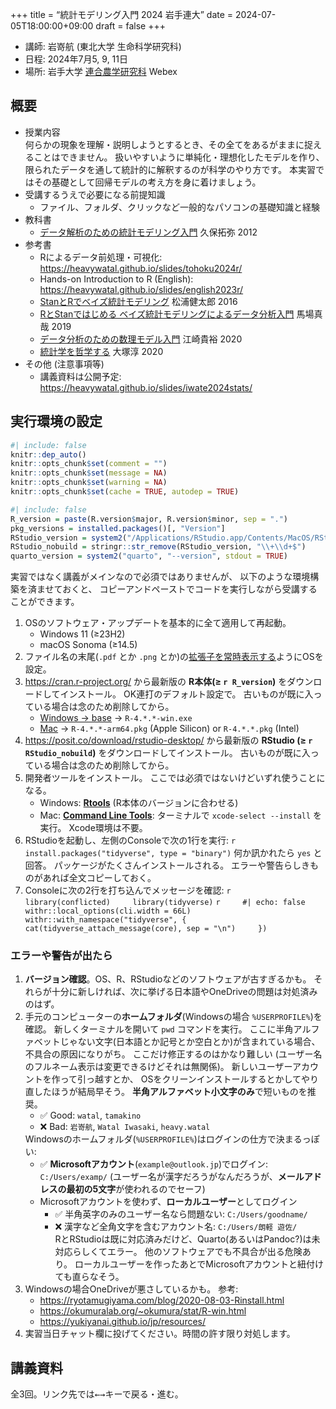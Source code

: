 +++
title = "統計モデリング入門 2024 岩手連大"
date = 2024-07-05T18:00:00+09:00
draft = false
+++

- 講師: 岩嵜航 (東北大学 生命科学研究科)
- 日程: 2024年7月5, 9, 11日
- 場所: 岩手大学 [連合農学研究科](https://ugas.agr.iwate-u.ac.jp/) Webex


## 概要

-   授業内容<br>
    何らかの現象を理解・説明しようとするとき、その全てをあるがままに捉えることはできません。
    扱いやすいように単純化・理想化したモデルを作り、限られたデータを通して統計的に解釈するのが科学のやり方です。
    本実習ではその基礎として回帰モデルの考え方を身に着けましょう。
-   受講するうえで必要になる前提知識
    - ファイル、フォルダ、クリックなど一般的なパソコンの基礎知識と経験
-   教科書
    - [データ解析のための統計モデリング入門](https://amzn.to/33suMIZ) 久保拓弥 2012
-   参考書
    - Rによるデータ前処理・可視化: <https://heavywatal.github.io/slides/tohoku2024r/>
    - Hands-on Introduction to R (English): <https://heavywatal.github.io/slides/english2023r/>
    - [StanとRでベイズ統計モデリング](https://amzn.to/3uwx7Pb) 松浦健太郎 2016
    - [RとStanではじめる ベイズ統計モデリングによるデータ分析入門](https://amzn.to/3o1eCzP) 馬場真哉 2019
    - [データ分析のための数理モデル入門](https://amzn.to/3uCxTKo) 江崎貴裕 2020
    - [統計学を哲学する](https://amzn.to/3ty80Kv) 大塚淳 2020
-   その他 (注意事項等)
    - 講義資料は公開予定: <https://heavywatal.github.io/slides/iwate2024stats/>


## 実行環境の設定

```r
#| include: false
knitr::dep_auto()
knitr::opts_chunk$set(comment = "")
knitr::opts_chunk$set(message = NA)
knitr::opts_chunk$set(warning = NA)
knitr::opts_chunk$set(cache = TRUE, autodep = TRUE)
```

```r
#| include: false
R_version = paste(R.version$major, R.version$minor, sep = ".")
pkg_versions = installed.packages()[, "Version"]
RStudio_version = system2("/Applications/RStudio.app/Contents/MacOS/RStudio", "--version", stdout = TRUE)
RStudio_nobuild = stringr::str_remove(RStudio_version, "\\+\\d+$")
quarto_version = system2("quarto", "--version", stdout = TRUE)
```

実習ではなく講義がメインなので必須ではありませんが、
以下のような環境構築を済ませておくと、
コピーアンドペーストでコードを実行しながら受講することができます。

1.  OSのソフトウェア・アップデートを基本的に全て適用して再起動。
    - <iconify-icon icon="mdi:microsoft"></iconify-icon>
      Windows 11 (≥23H2)
    - <iconify-icon icon="mdi:apple"></iconify-icon>
      macOS Sonoma (≥14.5)
1.  ファイル名の末尾(`.pdf` とか `.png` とか)の[拡張子を常時表示する](https://duckduckgo.com/?q=拡張子+表示)ようにOSを設定。
1.  <https://cran.r-project.org/>
    から最新版の **R本体(≥ `r R_version`)** をダウンロードしてインストール。
    OK連打のデフォルト設定で。
    古いものが既に入っている場合は念のため削除してから。
    - <iconify-icon icon="mdi:microsoft"></iconify-icon>
      [Windows → base](https://cran.r-project.org/bin/windows/base) → `R-4.*.*-win.exe`
    - <iconify-icon icon="mdi:apple"></iconify-icon>
      [Mac](https://cran.r-project.org/bin/macosx/)
      → `R-4.*.*-arm64.pkg` (Apple Silicon) or `R-4.*.*.pkg` (Intel)
1.  <https://posit.co/download/rstudio-desktop/>
    から最新版の **RStudio (≥ `r RStudio_nobuild`)** をダウンロードしてインストール。
    古いものが既に入っている場合は念のため削除してから。
1.  開発者ツールをインストール。
    ここでは必須ではないけどいずれ使うことになる。
    - <iconify-icon icon="mdi:microsoft"></iconify-icon>
      Windows: [**Rtools**](https://cran.r-project.org/bin/windows/Rtools/)
      (R本体のバージョンに合わせる)
    - <iconify-icon icon="mdi:apple"></iconify-icon>
      Mac: [**Command Line Tools**](https://duckduckgo.com/?q=command+line+tools):
      ターミナルで `xcode-select --install` を実行。
      Xcode環境は不要。
1.  RStudioを起動し、左側のConsoleで次の1行を実行:
    ```r
    install.packages("tidyverse", type = "binary")
    ```
    何か訊かれたら `yes` と回答。
    パッケージがたくさんインストールされる。
    エラーや警告らしきものがあれば全文コピーしておく。
1.  Consoleに次の2行を打ち込んでメッセージを確認:
    ```r
    library(conflicted)
    library(tidyverse)
    ```
    ```r
    #| echo: false
    withr::local_options(cli.width = 66L)
    withr::with_namespace("tidyverse", {
      cat(tidyverse_attach_message(core), sep = "\n")
    })
    ```


### エラーや警告が出たら

1.  **バージョン確認**。OS、R、RStudioなどのソフトウェアが古すぎるかも。
    それらが十分に新しければ、次に挙げる日本語やOneDriveの問題は対処済みのはず。
1.  手元のコンピューターの**ホームフォルダ**(Windowsの場合 `%USERPROFILE%`)を確認。
    新しくターミナルを開いて `pwd` コマンドを実行。
    ここに半角アルファベットじゃない文字(日本語とか記号とか空白とか)が含まれている場合、不具合の原因になりがち。
    ここだけ修正するのはかなり難しい
    (ユーザー名のフルネーム表示は変更できるけどそれは無関係)。
    新しいユーザーアカウントを作って引っ越すとか、
    OSをクリーンインストールするとかしてやり直したほうが結局早そう。
    **半角アルファベット小文字のみ**で短いものを推奨。
    - ✅ Good: `watal`, `tamakino`
    - ❌ Bad: `岩嵜航`, `Watal Iwasaki`, `heavy.watal`

    Windowsのホームフォルダ(`%USERPROFILE%`)はログインの仕方で決まるっぽい:
    - ✅ **Microsoftアカウント**(`example@outlook.jp`)でログイン:
      `C:/Users/examp/` (ユーザー名が漢字だろうがなんだろうが、**メールアドレスの最初の5文字**が使われるのでセーフ)
    - Microsoftアカウントを使わず、**ローカルユーザー**としてログイン
      - ✅ 半角英字のみのユーザー名なら問題ない: `C:/Users/goodname/`
      - ❌ 漢字など全角文字を含むアカウント名: `C:/Users/朗軽 遊佐/`<br>
        RとRStudioは既に対応済みだけど、Quarto(あるいはPandoc?)は未対応らしくてエラー。
        他のソフトウェアでも不具合が出る危険あり。
        ローカルユーザーを作ったあとでMicrosoftアカウントと紐付けても直らなそう。
1.  Windowsの場合OneDriveが悪さしているかも。
    参考:
    - <https://ryotamugiyama.com/blog/2020-08-03-Rinstall.html>
    - <https://okumuralab.org/~okumura/stat/R-win.html>
    - <https://yukiyanai.github.io/jp/resources/>
1.  実習当日チャット欄に投げてください。時間の許す限り対処します。


## 講義資料

全3回。リンク先では<kbd>←</kbd><kbd>→</kbd>キーで戻る・進む。
